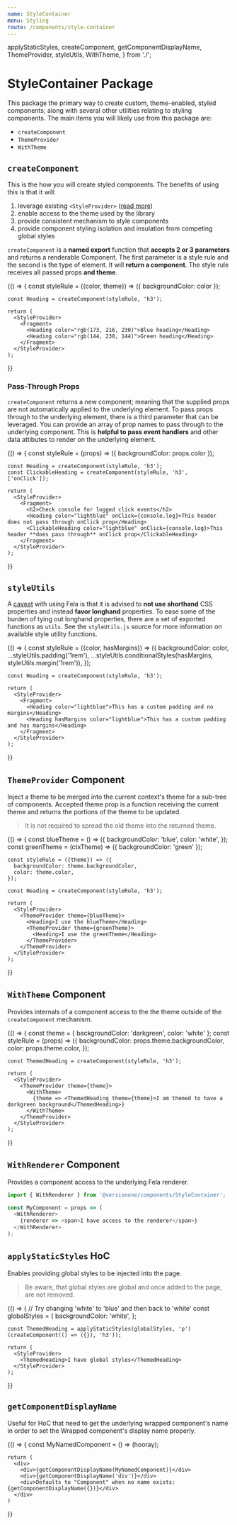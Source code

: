 ```yaml
---
name: StyleContainer
menu: Styling
route: /components/style-container
---
```


  applyStaticStyles,
  createComponent,
  getComponentDisplayName,
  ThemeProvider,
  styleUtils,
  WithTheme,
} from './';

# StyleContainer Package

This package the primary way to create custom, theme-enabled, styled components; along with several other utilities relating to styling components. The main items you will likely use from this package are:

- `createComponent`
- `ThemeProvider`
- `WithTheme`

## `createComponent`

This is the how you will create styled components. The benefits of using this is that it will:

1. leverage existing `<StyleProvider>` ([read more](/packages/style-provider))
2. enable access to the theme used by the library
3. provide consistent mechanism to style components
4. provide component styling isolation and insulation from competing global styles

`createComponent` is a **named export** function that **accepts 2 or 3 parameters** and returns a renderable Component. The first parameter is a style rule and the second is the type of element. It will **return a component**. The style rule receives all passed props **and theme**.

<Playground data-test="createComponent">
  {() => {
    const styleRule = ({color, theme}) => ({
      backgroundColor: color
    });

    const Heading = createComponent(styleRule, 'h3');

    return (
      <StyleProvider>
        <Fragment>
          <Heading color="rgb(173, 216, 230)">Blue heading</Heading>
          <Heading color="rgb(144, 238, 144)">Green heading</Heading>
        </Fragment>
      </StyleProvider>
    );

}}

</Playground>

### Pass-Through Props

`createComponent` returns a new component; meaning that the supplied props are not automatically applied to the underlying element. To pass props through to the underlying element, there is a third parameter that can be leveraged. You can provide an array of prop names to pass through to the underlying component. This is **helpful to pass event handlers** and other data attibutes to render on the underlying element.

<Playground>
  {() => {
    const styleRule = (props) => ({
      backgroundColor: props.color
    });

    const Heading = createComponent(styleRule, 'h3');
    const ClickableHeading = createComponent(styleRule, 'h3', ['onClick']);

    return (
      <StyleProvider>
        <Fragment>
          <h2>Check console for logged click events</h2>
          <Heading color="lightblue" onClick={console.log}>This header does not pass through onClick prop</Heading>
          <ClickableHeading color="lightblue" onClick={console.log}>This header **does pass through** onClick prop</ClickableHeading>
        </Fragment>
      </StyleProvider>
    );

}}

</Playground>

## `styleUtils`

A [caveat](http://fela.js.org/docs/introduction/Caveats.html) with using Fela is that it is advised to **not use shorthand** CSS properties and instead **favor longhand** properties. To ease some of the burden of tying out longhand properties, there are a set of exported functions as `utils`. See the `styleUtils.js` source for more information on available style utility functions.

<Playground>
  {() => {
    const styleRule = ({color, hasMargins}) => ({
        backgroundColor: color,
        ...styleUtils.padding('1rem'),
        ...styleUtils.conditionalStyles(hasMargins, styleUtils.margin('1rem')),
  });

    const Heading = createComponent(styleRule, 'h3');

    return (
      <StyleProvider>
        <Fragment>
          <Heading color="lightblue">This has a custom padding and no margins</Heading>
          <Heading hasMargins color="lightblue">This has a custom padding and has margins</Heading>
        </Fragment>
      </StyleProvider>
    );

}}

</Playground>

## `ThemeProvider` Component

Inject a theme to be merged into the current context's theme for a sub-tree of components. Accepted theme prop is a function receiving the current theme and returns the portions of the theme to be updated.

> It is not required to spread the old theme into the returned theme.

<Playground>
  {() => {
    const blueTheme = () => ({
      backgroundColor: 'blue',
      color: 'white',
    });
    const greenTheme = (ctxTheme) => ({
      backgroundColor: 'green'
    });

    const styleRule = ({theme}) => ({
      backgroundColor: theme.backgroundColor,
      color: theme.color,
    });

    const Heading = createComponent(styleRule, 'h3');

    return (
      <StyleProvider>
        <ThemeProvider theme={blueTheme}>
          <Heading>I use the blueTheme</Heading>
          <ThemeProvider theme={greenTheme}>
            <Heading>I use the greenTheme</Heading>
          </ThemeProvider>
        </ThemeProvider>
      </StyleProvider>
    );

}}

</Playground>

## `WithTheme` Component

Provides internals of a component access to the the theme outside of the `createComponent` mechanism.

<Playground>
  {() => {
    const theme  = {
      backgroundColor: 'darkgreen',
      color: 'white'
    };
    const styleRule = (props) => ({
      backgroundColor: props.theme.backgroundColor,
      color: props.theme.color,
    });

    const ThemedHeading = createComponent(styleRule, 'h3');

    return (
      <StyleProvider>
        <ThemeProvider theme={theme}>
          <WithTheme>
            {theme => <ThemedHeading theme={theme}>I am themed to have a darkgreen background</ThemedHeading>}
          </WithTheme>
        </ThemeProvider>
      </StyleProvider>
    );

}}

</Playground>

## `WithRenderer` Component

Provides a component access to the underlying Fela renderer.

```js
import { WithRenderer } from '@versionone/components/StyleContainer';

const MyComponent = props => (
  <WithRenderer>
    {renderer => <span>I have access to the renderer</span>}
  </WithRenderer>
);
```

## `applyStaticStyles` HoC

Enables providing global styles to be injected into the page.

> Be aware, that global styles are global and once added to the page, are not removed.

<Playground>
  {() => {
    // Try changing 'white' to 'blue' and then back to 'white'
    const globalStyles = {
      backgroundColor: 'white',
    };

    const ThemedHeading = applyStaticStyles(globalStyles, 'p')(createComponent(() => ({}), 'h3'));

    return (
      <StyleProvider>
        <ThemedHeading>I have global styles</ThemedHeading>
      </StyleProvider>
    );

}}

</Playground>

## `getComponentDisplayName`

Useful for HoC that need to get the underlying wrapped component's name in order to set the Wrapped component's display name properly.

<Playground>
  {() => {
    const MyNamedComponent = () => (<span>hooray</span>);

    return (
      <div>
        <div>{getComponentDisplayName(MyNamedComponent)}</div>
        <div>{getComponentDisplayName('div')}</div>
        <div>Defaults to "Component" when no name exists: {getComponentDisplayName({})}</div>
      </div>
    )

}}

</Playground>
